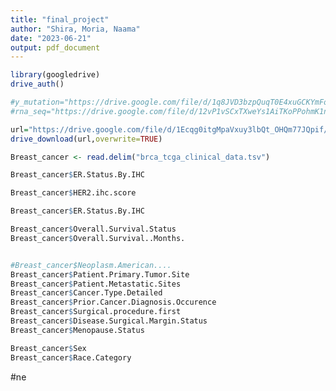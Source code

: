 ---
title: "final_project"
author: "Shira, Moria, Naama"
date: "2023-06-21"
output: pdf_document
---

```{r setup, include=FALSE}
library(googledrive)
drive_auth()
```

```{r}
#y_mutation="https://drive.google.com/file/d/1q8JVD3bzpQuqT0E4xuGCKYmFoeV9E06p/view?usp=sharing"
#rna_seq="https://drive.google.com/file/d/12vP1vSCxTXweYs1AiTKoPPohmK1nRaMU/view?usp=sharing"

url="https://drive.google.com/file/d/1Ecqg0itgMpaVxuy3lbQt_OHQm77JQpif/view?usp=sharing"
drive_download(url,overwrite=TRUE)
```
```{r}
Breast_cancer <- read.delim("brca_tcga_clinical_data.tsv")
```

```{r}
Breast_cancer$ER.Status.By.IHC
```

```{r}
Breast_cancer$HER2.ihc.score
```

```{r}
Breast_cancer$ER.Status.By.IHC
```

```{r}
Breast_cancer$Overall.Survival.Status
Breast_cancer$Overall.Survival..Months.
```

```{r}

```

```{r}
#Breast_cancer$Neoplasm.American....
Breast_cancer$Patient.Primary.Tumor.Site
Breast_cancer$Patient.Metastatic.Sites
Breast_cancer$Cancer.Type.Detailed
Breast_cancer$Prior.Cancer.Diagnosis.Occurence
Breast_cancer$Surgical.procedure.first
Breast_cancer$Disease.Surgical.Margin.Status
Breast_cancer$Menopause.Status

Breast_cancer$Sex
Breast_cancer$Race.Category
```

#ne
